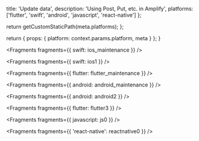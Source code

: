 
  title: 'Update data',
  description: 'Using Post, Put, etc. in Amplify',
  platforms: ['flutter', 'swift', 'android', 'javascript', 'react-native']
};

  return getCustomStaticPath(meta.platforms);
};

  return {
    props: {
      platform: context.params.platform,
      meta
    }
  };
}


<Fragments fragments={{ swift: ios_maintenance }} />


<Fragments fragments={{ swift: ios1 }} />


<Fragments fragments={{ flutter: flutter_maintenance }} />


<Fragments fragments={{ android: android_maintenance }} />


<Fragments fragments={{ android: android2 }} />


<Fragments fragments={{ flutter: flutter3 }} />


<Fragments fragments={{ javascript: js0 }} />


<Fragments fragments={{ 'react-native': reactnative0 }} />
